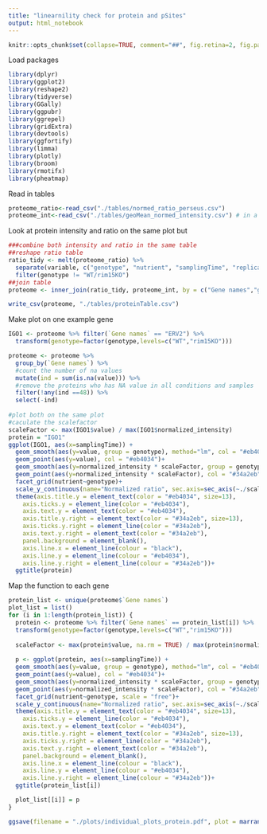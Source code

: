 ```yaml
---
title: "linearnility check for protein and pSites"
output: html_notebook
---
```


```r
knitr::opts_chunk$set(collapse=TRUE, comment="##", fig.retina=2, fig.path = "README_figs/README-")
```

Load packages
```r
library(dplyr)
library(ggplot2)
library(reshape2)
library(tidyverse)
library(GGally)
library(ggpubr)
library(ggrepel)
library(gridExtra)
library(devtools)
library(ggfortify)
library(limma)
library(plotly)
library(broom)
library(rmotifx)
library(pheatmap)
```

Read in tables
```r
proteome_ratio<-read_csv("./tables/normed_ratio_perseus.csv")
proteome_int<-read_csv("./tables/geoMean_normed_intensity.csv") # in a tidy version already
```

Look at protein intensity and ratio on the same plot but 
```r
###combine both intensity and ratio in the same table 
##reshape ratio table
ratio_tidy <- melt(proteome_ratio) %>%
  separate(variable, c("genotype", "nutrient", "samplingTime", "replicate"), sep = "_") %>%
  filter(genotype != "WT/rim15KO")
##join table
proteome <- inner_join(ratio_tidy, proteome_int, by = c("Gene names","genotype","nutrient","samplingTime","replicate"))

write_csv(proteome, "./tables/proteinTable.csv")
```

Make plot on one example gene 
```r
IGO1 <- proteome %>% filter(`Gene names` == "ERV2") %>%
  transform(genotype=factor(genotype,levels=c("WT","rim15KO")))

proteome <- proteome %>%
  group_by(`Gene names`) %>%
  #count the number of na values
  mutate(ind = sum(is.na(value))) %>% 
  #remove the proteins who has NA value in all conditions and samples
  filter(!any(ind ==48)) %>%
  select(-ind)
  
#plot both on the same plot
#caculate the scalefactor
scaleFactor <- max(IGO1$value) / max(IGO1$normalized_intensity)
protein = "IGO1"
ggplot(IGO1, aes(x=samplingTime)) +
  geom_smooth(aes(y=value, group = genotype), method="lm", col = "#eb4034") +
  geom_point(aes(y=value), col = "#eb4034")+
  geom_smooth(aes(y=normalized_intensity * scaleFactor, group = genotype), method="lm", col = "#34a2eb") +
  geom_point(aes(y=normalized_intensity * scaleFactor), col = "#34a2eb")+
  facet_grid(nutrient~genotype)+
  scale_y_continuous(name="Normalized ratio", sec.axis=sec_axis(~./scaleFactor, name="Normalized intensity"))  +
  theme(axis.title.y = element_text(color = "#eb4034", size=13),
    axis.ticks.y = element_line(color = "#eb4034"),
    axis.text.y = element_text(color = "#eb4034"), 
    axis.title.y.right = element_text(color = "#34a2eb", size=13),
    axis.ticks.y.right = element_line(color = "#34a2eb"),
    axis.text.y.right = element_text(color = "#34a2eb"),
    panel.background = element_blank(),
    axis.line.x = element_line(colour = "black"),
    axis.line.y = element_line(colour = "#eb4034"),
    axis.line.y.right = element_line(colour = "#34a2eb"))+
  ggtitle(protein)
```

Map the function to each gene
```r
protein_list <- unique(proteome$`Gene names`)
plot_list = list()
for (i in 1:length(protein_list)) {
  protein <- proteome %>% filter(`Gene names` == protein_list[i]) %>%
  transform(genotype=factor(genotype,levels=c("WT","rim15KO")))
  
  scaleFactor <- max(protein$value, na.rm = TRUE) / max(protein$normalized_intensity)
  
  p <- ggplot(protein, aes(x=samplingTime)) +
  geom_smooth(aes(y=value, group = genotype), method="lm", col = "#eb4034") +
  geom_point(aes(y=value), col = "#eb4034")+
  geom_smooth(aes(y=normalized_intensity * scaleFactor, group = genotype), method="lm", col = "#34a2eb") +
  geom_point(aes(y=normalized_intensity * scaleFactor), col = "#34a2eb")+
  facet_grid(nutrient~genotype, scale = "free")+
  scale_y_continuous(name="Normalized ratio", sec.axis=sec_axis(~./scaleFactor, name="Normalized intensity"))  +
  theme(axis.title.y = element_text(color = "#eb4034", size=13),
    axis.ticks.y = element_line(color = "#eb4034"),
    axis.text.y = element_text(color = "#eb4034"), 
    axis.title.y.right = element_text(color = "#34a2eb", size=13),
    axis.ticks.y.right = element_line(color = "#34a2eb"),
    axis.text.y.right = element_text(color = "#34a2eb"),
    panel.background = element_blank(),
    axis.line.x = element_line(colour = "black"),
    axis.line.y = element_line(colour = "#eb4034"),
    axis.line.y.right = element_line(colour = "#34a2eb"))+
  ggtitle(protein_list[i])

  plot_list[[i]] = p
}

ggsave(filename = "./plots/individual_plots_protein.pdf", plot = marrangeGrob(plot_list, nrow=4, ncol=3), width = 15, height = 10)
```
